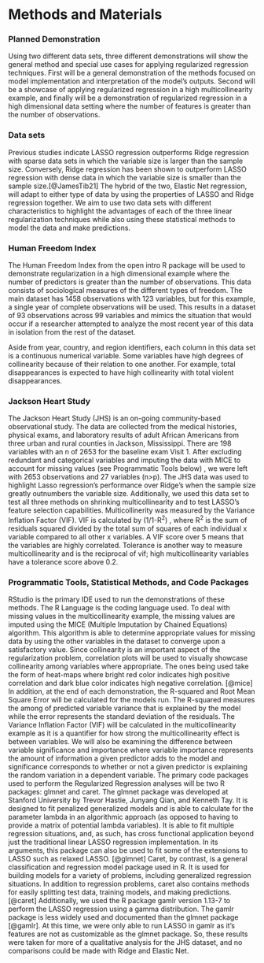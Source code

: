 # Methods and Materials

### Planned Demonstration

Using two different data sets, three different demonstrations will show the general method and special use cases for applying regularized regression techniques. First will be a general demonstration of the methods focused on model implementation and interpretation of the model's outputs. Second will be a showcase of applying regularized regression in a high multicollinearity example, and finally will be a demonstration of regularized regression in a high dimensional data setting where the number of features is greater than the number of observations.

### Data sets

Previous studies indicate LASSO regression outperforms Ridge regression with sparse data sets in which the variable size is larger than the sample size. Conversely, Ridge regression has been shown to outperform LASSO regression with dense data in which the variable size is smaller than the sample size.[@JamesTib21] The hybrid of the two, Elastic Net regression, will adapt to either type of data by using the properties of LASSO and Ridge regression together. We aim to use two data sets with different characteristics to highlight the advantages of each of the three linear regularization techniques while also using these statistical methods to model the data and make predictions.

### Human Freedom Index

The Human Freedom Index from the open intro R package will be used to demonstrate regularization in a high dimensional example where the number of predictors is greater than the number of observations. This data consists of sociological measures of the different types of freedom. The main dataset has 1458 observations with 123 variables, but for this example, a single year of complete observations will be used. This results in a dataset of 93 observations across 99 variables and mimics the situation that would occur if a researcher attempted to analyze the most recent year of this data in isolation from the rest of the dataset.

Aside from year, country, and region identifiers, each column in this data set is a continuous numerical variable. Some variables have high degrees of collinearity because of their relation to one another. For example, total disappearances is expected to have high collinearity with total violent disappearances.

### Jackson Heart Study

The Jackson Heart Study (JHS) is an on-going community-based observational study. The
data are collected from the medical histories, physical exams, and laboratory results of adult African Americans from three urban and rural counties in Jackson, Mississippi. There are 198 variables with an n of 2653 for the baseline exam Visit 1. After excluding redundant and categorical variables and imputing the data with MICE to account for missing values (see Programmatic Tools below) , we were left with 2653 observations and 27 variables (n\>p). The JHS data was used to highlight Lasso regression's performance over Ridge's when the sample size greatly outnumbers the variable size. Additionally, we used this data set to test all three methods on shrinking multicollinearity and to test LASSO's feature selection capabilities. Multicollinerity was measured by the Variance Inflation Factor (VIF). VIF is calculated by (1/1-R^2^) , where R^2^ is the sum of residuals squared divided by the total sum of squares of each individual x variable compared to all other x variables. A VIF score over 5 means that the variables are highly correlated. Tolerance is another way to measure multicollinearity and is the reciprocal of vif; high multicollinearity variables have a tolerance score above 0.2.

### Programmatic Tools, Statistical Methods, and Code Packages

RStudio is the primary IDE used to run the demonstrations of these methods. The R Language is the coding language used. To deal with missing values in the multicollinearity example, the missing values are imputed using the MICE (Multiple Imputation by Chained Equations) algorithm. This algorithm is able to determine appropriate values for missing data by using the other variables in the dataset to converge upon a satisfactory value. Since collinearity is an important aspect of the regularization problem, correlation plots will be used to visually showcase collinearity among variables where appropriate. The ones being used take the form of heat-maps where bright red color indicates high positive correlation and dark blue color indicates high negative correlation. [@mice] In addition, at the end of each demonstration, the R-squared and Root Mean Square Error will be calculated for the models run. The R-squared measures the among of predicted variable variance that is explained by the model while the error represents the standard deviation of the residuals. The Variance Inflation Factor (VIF) will be calculated in the multicollinearity example as it is a quantifier for how strong the multicollinearity effect is between variables. We will also be examining the difference between variable significance and importance where variable importance represents the amount of information a given predictor adds to the model and significance corresponds to whether or not a given predictor is explaining the random variation in a dependent variable. The primary code packages used to perform the Regularized Regression analyses will be two R packages: glmnet and caret. The glmnet package was developed at Stanford University by Trevor Hastie, Junyang Qian, and Kenneth Tay. It is designed to fit penalized generalized models and is able to calculate for the parameter lambda in an algorithmic approach (as opposed to having to provide a matrix of potential lambda variables). It is able to fit multiple regression situations, and, as such, has cross functional application beyond just the traditional linear LASSO regression implementation. In its arguments, this package can also be used to fit some of the extensions to LASSO such as relaxed LASSO. [@glmnet] Caret, by contrast, is a general classification and regression model package used in R. It is used for building models for a variety of problems, including generalized regression situations. In addition to regression problems, caret also contains methods for easily splitting test data, training models, and making predictions. [@caret] Additionally, we used the R package gamlr version 1.13-7 to perform the LASSO regression using a gamma distribution. The gamlr package is less widely used and documented than the glmnet package [@gamlr]. At this time, we were only able to run LASSO in gamlr as it's features are not as customizable as the glmnet package. So, these results were taken for more of a qualitative analysis for the JHS dataset, and no comparisons could be made with Ridge and Elastic Net.
